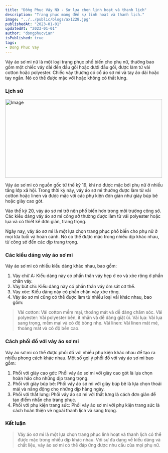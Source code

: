 ```yaml
---
title: "Đồng Phục Váy Nữ - Sự lựa chọn linh hoạt và thanh lịch"
description: "Trang phục mang đến sự linh hoạt và thanh lịch."
image: "../../public/blogs/ax1228.jpg"
publishedAt: "2023-01-01"
updatedAt: "2023-01-01"
author: "dongphucvian"
isPublished: true
tags: 
- Dong Phuc Vay
---
```


Váy áo sơ mi nữ là một loại trang phục phổ biến cho phụ nữ, thường bao gồm một chiếc váy dài đến đầu gối hoặc dưới đầu gối, được làm từ vải cotton hoặc polyester. Chiếc váy thường có cổ áo sơ mi và tay áo dài hoặc tay ngắn. Nó có thể được mặc với hoặc không có thắt lưng.
### Lịch sử
<Image
  src="/blogs/ax1227.jpg"
  width="500"
  height="250"
  alt="Image"
  sizes="100vw"
/>

Váy áo sơ mi có nguồn gốc từ thế kỷ 19, khi nó được mặc bởi phụ nữ ở nhiều tầng lớp xã hội. Trong thời kỳ này, váy áo sơ mi thường được làm từ vải cotton hoặc linen và được mặc với các phụ kiện đơn giản như giày búp bê hoặc giày cao gót.

Vào thế kỷ 20, váy áo sơ mi trở nên phổ biến hơn trong môi trường công sở. Các kiểu dáng váy áo sơ mi công sở thường được làm từ vải polyester hoặc lụa và có thiết kế đơn giản, trang trọng.

Ngày nay, váy áo sơ mi là một lựa chọn trang phục phổ biến cho phụ nữ ở mọi lứa tuổi và hoàn cảnh. Nó có thể được mặc trong nhiều dịp khác nhau, từ công sở đến các dịp trang trọng.

### Các kiểu dáng váy áo sơ mi

Váy áo sơ mi có nhiều kiểu dáng khác nhau, bao gồm:

1. Váy chữ A: Kiểu dáng này có phần thân váy hẹp ở eo và xòe rộng ở phần chân váy.
2. Váy bút chì: Kiểu dáng này có phần thân váy ôm sát cơ thể.
3. Váy xòe: Kiểu dáng này có phần chân váy xòe rộng.
4. Váy áo sơ mi cũng có thể được làm từ nhiều loại vải khác nhau, bao gồm:

> Vải cotton: Vải cotton mềm mại, thoáng mát và dễ dàng chăm sóc.
> Vải polyester: Vải polyester bền, ít nhăn và dễ dàng giặt ủi.
> Vải lụa: Vải lụa sang trọng, mềm mại và có độ bóng nhẹ.
> Vải linen: Vải linen mát mẻ, thoáng mát và có độ bền cao.
### Cách phối đồ với váy áo sơ mi

Váy áo sơ mi có thể được phối đồ với nhiều phụ kiện khác nhau để tạo ra nhiều phong cách khác nhau. Một số gợi ý phối đồ với váy áo sơ mi bao gồm:

1. Phối với giày cao gót: Phối váy áo sơ mi với giày cao gót là lựa chọn hoàn hảo cho những dịp trang trọng.
2. Phối với giày búp bê: Phối váy áo sơ mi với giày búp bê là lựa chọn thoải mái và năng động cho những dịp hàng ngày.
3. Phối với thắt lưng: Phối váy áo sơ mi với thắt lưng là cách đơn giản để tạo điểm nhấn cho trang phục.
4. Phối với phụ kiện trang sức: Phối váy áo sơ mi với phụ kiện trang sức là cách hoàn thiện vẻ ngoài thanh lịch và sang trọng.
### Kết luận

> Váy áo sơ mi là một lựa chọn trang phục linh hoạt và thanh lịch có thể được mặc trong nhiều dịp khác nhau. Với sự đa dạng về kiểu dáng và chất liệu, váy áo sơ mi có thể đáp ứng được nhu cầu của mọi phụ nữ.